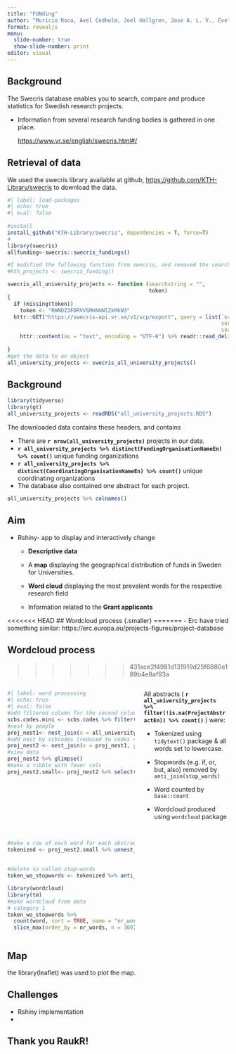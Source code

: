 ```yaml
---
title: "FUNding"
author: "Muricio Roca, Axel Cedholm, Joel Hallgren, Jose A. L. V., Evelyn Halitzki, Mikael Brink"
format: revealjs
menu:
  slide-number: true
  show-slide-number: print
editor: visual
---
```


## Background

The Swecris database enables you to search, compare and produce statistics for Swedish research projects.

-   Information from several research funding bodies is gathered in one place.

    <https://www.vr.se/english/swecris.html#/>

## Retrieval of data

We used the swecris library available at github, <https://github.com/KTH-Library/swecris> to download the data.

```r
#| label: load-packages
#| echo: true
#| eval: false
 
#install
install_github("KTH-Library/swecris", dependencies = T, force=T)
#
library(swecris)
allfunding<-swecris::swecris_fundings()

#I modified the following function from swecris, and removed the search string that specified KTH
#kth_projects <- swecris_funding()

swecris_all_university_projects <- function (searchstring = "", 
                                             token) 
{
  if (missing(token)) 
    token <- "RWNDZ3FDRVVSMmNUNlZkMkN3"
  httr::GET("https://swecris-api.vr.se/v1/scp/export", query = list(`organizationType[]` = "Universitet", 
                                                                    sortOrder = "desc", sortColumn = "FundingStartDate", 
                                                                    searchText = URLencode(searchstring), token = token)) %>% 
    httr::content(as = "text", encoding = "UTF-8") %>% readr::read_delim(delim = ";", 
                                                                         quote = "\"", show_col_types = FALSE)
}
#get the data to an object
all_university_projects <- swecris_all_university_projects()

```

## Background {.smaller}

```r
library(tidyverse)
library(gt)
all_university_projects <- readRDS("all_university_projects.RDS")
```

The downloaded data contains these headers, and contains

-   There are **`r nrow(all_university_projects)`** projects in our data.
-   **`r all_university_projects %>% distinct(FundingOrganisationNameEn) %>% count()`** unique funding organizations
-   **`r all_university_projects %>% distinct(CoordinatingOrganisationNameEn) %>% count()`** unique coordinating organizations
-   The database also contained one abstract for each project.

```r

all_university_projects %>% colnames()
```

## Aim

-   Rshiny- app to display and interactively change

    -   **Descriptive data**

    -   A **map** displaying the geographical distribution of funds in Sweden for Universities.

    -   **Word cloud** displaying the most prevalent words for the respective research field

    -   Information related to the **Grant applicants**

<<<<<<< HEAD
## Wordcloud process {.smaller}
=======
    -   Erc have tried something similar: https://erc.europa.eu/projects-figures/project-database

## Wordcloud process
>>>>>>> 431ace2f4981d131919d25f6880e189b4e8af93a

::: columns
::: {.column width="60%"}
```r
#| label: word processing
#| echo: true
#| eval: false
#add filtered column for the second column
scbs.codes.mini <- scbs.codes %>% filter(scb_code <10)
#nest by people
proj_nest1<- nest_join(x = all_university_projects, y = involved.people, by = "ProjectId")
#add nest by scbcodes (reduced to codes <10)
proj_nest2 <- nest_join(x = proj_nest1, y = scbs.codes.mini, by = "ProjectId")
#view data
proj_nest2 %>% glimpse()
#make a tibble with fewer cols
proj_nest2.small<- proj_nest2 %>% select(ProjectId,
                                         ProjectAbstractEn,
                                         CoordinatingOrganisationNameEn, 
                                         FundingsSek,
                                         FundingYear,
                                         CoordinatingOrganisationTypeOfOrganisationEn,
                                         FundingOrganisationTypeOfOrganisationEn,
                                         involved.people, 
                                         scbs.codes.mini)


#make a row of each word for each abstract
tokenized <- proj_nest2.small %>% unnest_tokens(word, 
                                                input = ProjectAbstractEn, 
                                                to_lower = T)
#delete so called stop-words
token_wo_stopwords <- tokenized %>% anti_join(stop_words)

library(wordcloud)
library(tm)
#make wordcloud from data
# category 1
token_wo_stopwords %>% 
  count(word, sort = TRUE, name = "nr_words") %>%  
  slice_max(order_by = nr_words, n = 300) %>% {wordcloud(.$word, .$nr_words)}
```
:::

::: {.column width="40%"}
All abstracts ( **`r all_university_projects %>% filter(!is.na(ProjectAbstractEn)) %>% count()`** ) were:

-   Tokenized using `tidytext()` package & all words set to lowercase.

-   Stopwords (e.g. if, or, but, also) removed by `anti_join(stop_words)`

-   Word counted by `base::count`

-   Wordcloud produced using `wordcloud` package
:::
:::

## Map

the library(leaflet) was used to plot the map.

## Challenges

-   Rshiny implementation
-   

## Thank you RaukR!
